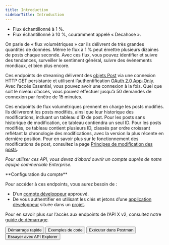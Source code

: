 ```yaml
---
title: Introduction
sidebarTitle: Introduction
---
```



- Flux échantillonné à 1 %.
- Flux échantillonné à 10 %, couramment appelé « Decahose ».

On parle de « flux volumétriques » car ils délivrent de très grandes quantités de données. Même le flux à 1 % peut émettre plusieurs dizaines de posts chaque seconde. Avec ces flux, vous pouvez identifier et suivre des tendances, surveiller le sentiment général, suivre des événements mondiaux, et bien plus encore.

Ces endpoints de streaming délivrent des [objets Post](/fr/x-api/fundamentals/data-dictionary#tweet) via une connexion HTTP GET persistante et utilisent l’authentification [OAuth 2.0 App-Only](/fr/resources/fundamentals/authentication#oauth-2-0). Avec l’accès Essential, vous pouvez avoir une connexion à la fois. Quel que soit le niveau d’accès, vous pouvez effectuer jusqu’à 50 demandes de connexion par fenêtre de 15 minutes.

Ces endpoints de flux volumétriques prennent en charge les posts modifiés. Ils délivreront les posts modifiés, ainsi que leur historique des modifications, incluant un tableau d’ID de post. Pour les posts sans historique de modification, ce tableau contiendra un seul ID. Pour les posts modifiés, ce tableau contient plusieurs ID, classés par ordre croissant reflétant la chronologie des modifications, avec la version la plus récente en dernière position. Pour en savoir plus sur le fonctionnement des modifications de post, consultez la page [Principes de modification des posts](/fr/x-api/fundamentals/edit-posts).

_Pour utiliser ces API, vous devez d’abord ouvrir un compte auprès de notre équipe commerciale Enterprise._

<Note>
  **Configuration du compte**

  Pour accéder à ces endpoints, vous aurez besoin de :

  - D’un [compte développeur](https://developer.x.com/en/portal/petition/essential/basic-info) approuvé.
  - De vous authentifier en utilisant les clés et jetons d’une [application développeur](/fr/resources/fundamentals/developer-apps) située dans un [projet](/fr/resources/fundamentals/projects).

  Pour en savoir plus sur l’accès aux endpoints de l’API X v2, consultez notre [guide de démarrage](/fr/x-api/getting-started/getting-access).
</Note>

<div class="flex space-x-2">
  <Button href="/fr/x-api/posts/volume-streams/quickstart">
    Démarrage rapide
  </Button>

  <Button href="https://github.com/xdevplatform/Twitter-API-v2-sample-code">
    Exemples de code
  </Button>

  <Button href="https://app.getpostman.com/run-collection/9956214-784efcda-ed4c-4491-a4c0-a26470a67400">
    Exécuter dans Postman
  </Button>

  <Button href="https://developer.x.com/apitools/api?endpoint=/2/tweets/sample/stream&method=get">
    Essayer avec API Explorer
  </Button>
</div>
